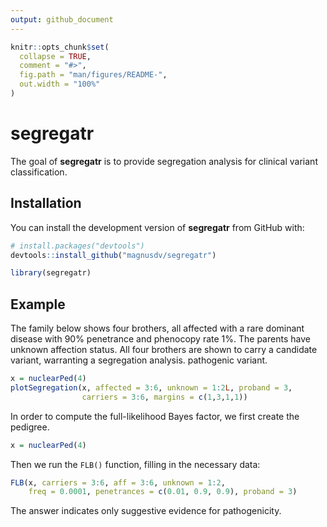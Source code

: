 ```yaml
---
output: github_document
---
```


<!-- README.md is generated from README.Rmd. Please edit that file -->

```r
knitr::opts_chunk$set(
  collapse = TRUE,
  comment = "#>",
  fig.path = "man/figures/README-",
  out.width = "100%"
)
```

# segregatr

<!-- badges: start -->
<!-- badges: end -->

The goal of **segregatr** is to provide segregation analysis for clinical variant classification.

## Installation

You can install the development version of **segregatr** from GitHub with:

``` r
# install.packages("devtools")
devtools::install_github("magnusdv/segregatr")
```

```r
library(segregatr)
```

## Example

The family below shows four brothers, all affected with a rare dominant disease with 90% penetrance and phenocopy rate 1%. The parents have unknown affection status. All four brothers are shown to carry a candidate variant, warranting a segregation analysis. pathogenic variant.

```r
x = nuclearPed(4)
plotSegregation(x, affected = 3:6, unknown = 1:2L, proband = 3,
                carriers = 3:6, margins = c(1,3,1,1))
```

In order to compute the full-likelihood Bayes factor, we first create the pedigree.

```r
x = nuclearPed(4)
```

Then we run the `FLB()` function, filling in the necessary data:
```r
FLB(x, carriers = 3:6, aff = 3:6, unknown = 1:2,
    freq = 0.0001, penetrances = c(0.01, 0.9, 0.9), proband = 3)
```

The answer indicates only suggestive evidence for pathogenicity.
